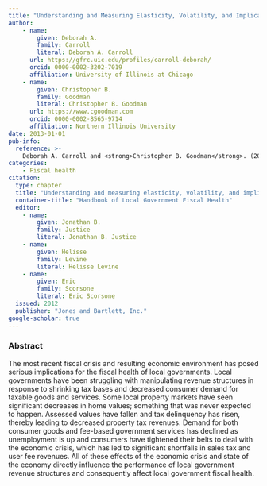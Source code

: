 ```yaml
---
title: "Understanding and Measuring Elasticity, Volatility, and Implications for Local Government Fiscal Health"
author:
    - name: 
        given: Deborah A.
        family: Carroll
        literal: Deborah A. Carroll
      url: https://gfrc.uic.edu/profiles/carroll-deborah/
      orcid: 0000-0002-3202-7019
      affiliation: University of Illinois at Chicago
    - name: 
        given: Christopher B.
        family: Goodman
        literal: Christopher B. Goodman
      url: https://www.cgoodman.com
      orcid: 0000-0002-8565-9714
      affiliation: Northern Illinois University
date: 2013-01-01
pub-info:
  reference: >-
    Deborah A. Carroll and <strong>Christopher B. Goodman</strong>. (2012). "Understanding and Measuring Elasticity, Volatility, and Implications for Local Government Fiscal Health." In <em>Handbook of Local Government Fiscal Health</em>, edited by Jonathan B. Justice, Helisse Levine, and Eric Scorsone. Sudbury, MA: Jones and Bartlett, Inc. 
categories:
    - Fiscal health
citation:
  type: chapter
  title: "Understanding and measuring elasticity, volatility, and implications for local government fiscal health"
  container-title: "Handbook of Local Government Fiscal Health"
  editor:
    - name:
        given: Jonathan B.
        family: Justice
        literal: Jonathan B. Justice
    - name:
        given: Helisse
        family: Levine
        literal: Helisse Levine
    - name:
        given: Eric
        family: Scorsone
        literal: Eric Scorsone
  issued: 2012
  publisher: "Jones and Bartlett, Inc."
google-scholar: true
---
```


### Abstract
The most recent fiscal crisis and resulting economic environment has posed serious implications for the fiscal health of local governments. Local governments have been struggling with manipulating revenue structures in response to shrinking tax bases and decreased consumer demand for taxable goods and services. Some local property markets have seen significant decreases in home values; something that was never expected to happen. Assessed values have fallen and tax delinquency has risen, thereby leading to decreased property tax revenues. Demand for both consumer goods and fee-based government services has declined as unemployment is up and consumers have tightened their belts to deal with the economic crisis, which has led to significant shortfalls in sales tax and user fee revenues. All of these effects of the economic crisis and state of the economy directly influence the performance of local government revenue structures and consequently affect local government fiscal health.